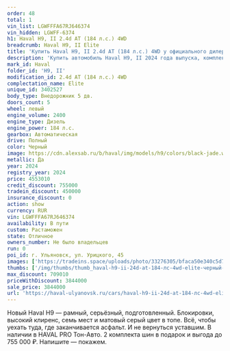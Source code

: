 ```yaml
---
order: 48
total: 1
vin_list: LGWFFFA67RJ646374
vin_hidden: LGWFF-6374
h1: Haval H9, II 2.4d AT (184 л.с.) 4WD
breadcrumb: Haval H9, II Elite
title: 'Купить Haval H9, II 2.4d AT (184 л.с.) 4WD у официального дилера в Ульяновске'
description: 'Купить автомобиль Haval H9, II 2024 года выпуска, комплектация Elite, цвет - Черный, двигатель - 2.4d AT (184 л.с.) 4WD у официального дилера в г. Ульяновск. Стоимость данного автомобиля Haval H9, II – 3844000'
mark_id: Haval
folder_id: 'H9, II'
modification_id: 2.4d AT (184 л.с.) 4WD
complectation_name: Elite
unique_id: 3402527
body_type: Внедорожник 5 дв.
doors_count: 5
wheel: левый
engine_volume: 2400
engine_type: Дизель
engine_power: 184 л.с.
gearbox: Автоматическая
drive: Полный
color: Черный
image: https://cdn.alexsab.ru/b/haval/img/models/h9/colors/black-jade.webp
metallic: Да
year: 2024
registry_year: 2024
price: 4553010
credit_discount: 755000
tradein_discount: 450000
insurance_discount: 0
action: show
currency: RUR
vin: LGWFFFA67RJ646374
availability: В пути
custom: Растаможен
state: Отличное
owners_number: Не было владельцев
run: 0
poi_id: г. Ульяновск, ул. Урицкого, 45
images: ['https://tradeins.space/uploads/photo/33276305/bfaca50e340c5d789572b4a59ad7f83b.jpg', 'https://tradeins.space/uploads/photo/33276306/9effad4f24c34090830205daa5f2f8d8.jpg', 'https://tradeins.space/uploads/photo/33276307/387f4060be67cac9b75c9a7f7239ab95.jpg', 'https://tradeins.space/uploads/photo/33276308/0c32f8d026796ad2f660c3916cab54a2.jpg', 'https://tradeins.space/uploads/photo/33276309/5baf977f4bad143eda6956703cb2859a.jpg', 'https://tradeins.space/uploads/photo/33276310/e2c677dd1cef0c9c24c8d58d04cde27c.jpg', 'https://tradeins.space/uploads/photo/33276311/156b35a31f9e2b2af51ffc87e2a7211b.jpg', 'https://tradeins.space/uploads/photo/33276312/57bfbea252158d318f2599861c6c146c.jpg', 'https://tradeins.space/uploads/photo/33276313/359136e7022a513076b64cc9bd0857ba.jpg', 'https://tradeins.space/uploads/photo/33276314/4abd23b51b119413f50f7b1ad58f1a97.jpg', 'https://tradeins.space/uploads/photo/33276315/ab1e3dde51784c798602bc65111028f8.jpg']
thumbs: ['/img/thumbs/thumb_haval-h9-ii-24d-at-184-лс-4wd-elite-черный-2024_7f83b_0.webp', '/img/thumbs/thumb_haval-h9-ii-24d-at-184-лс-4wd-elite-черный-2024_2f8d8_1.webp', '/img/thumbs/thumb_haval-h9-ii-24d-at-184-лс-4wd-elite-черный-2024_9ab95_2.webp', '/img/thumbs/thumb_haval-h9-ii-24d-at-184-лс-4wd-elite-черный-2024_b54a2_3.webp', '/img/thumbs/thumb_haval-h9-ii-24d-at-184-лс-4wd-elite-черный-2024_2859a_4.webp']
max_discount: 709010
priceWithDiscount: 3844000
sale_price: 3844000
url: 'https://haval-ulyanovsk.ru/cars/haval-h9-ii-24d-at-184-лс-4wd-elite-черный-2024/'
---
```

Новый Haval H9 — рамный, серьёзный, подготовленный. Блокировки, высокий клиренс, семь мест и матовый серый цвет в топе. Всё, чтобы уехать туда, где заканчивается асфальт. И не вернуться уставшим. В наличии в HAVAL PRO Тон-Авто. 2 комплекта шин в подарок и выгода до 755 000 ₽. Напишите — покажем.

